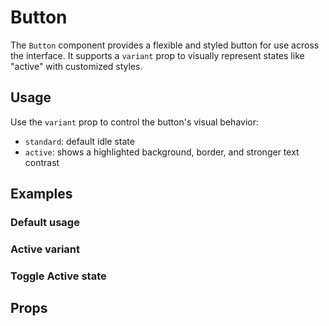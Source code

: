 
<Meta of={ButtonStories} />

# Button

The `Button` component provides a flexible and styled button for use across the interface.
It supports a `variant` prop to visually represent states like "active" with customized styles.

## Usage

Use the `variant` prop to control the button's visual behavior:

- `standard`: default idle state
- `active`: shows a highlighted background, border, and stronger text contrast

## Examples

### Default usage

<Canvas of={Default} />

### Active variant

<Canvas of={Active} />

### Toggle Active state

<Canvas of={ToggleActiveState} />

## Props

<ArgTypes of={Button} />
